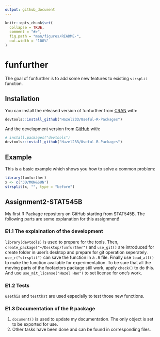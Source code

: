 ---
output: github_document
---

<!-- README.md is generated from README.Rmd. Please edit that file -->

```{r, include = FALSE}
knitr::opts_chunk$set(
  collapse = TRUE,
  comment = "#>",
  fig.path = "man/figures/README-",
  out.width = "100%"
)
```

# funfurther

<!-- badges: start -->
<!-- badges: end -->

The goal of funfurther is to add some new features to existing `strsplit` function.

## Installation

You can install the released version of funfurther from [CRAN](https://CRAN.R-project.org) with:

``` r
devtools::install_github("Hazel233/Useful-R-Packages")
```

And the development version from [GitHub](https://github.com/) with:

``` r
# install.packages("devtools")
devtools::install_github("Hazel233/Useful-R-Packages")
```
## Example

This is a basic example which shows you how to solve a common problem:

```{r example}
library(funfurther)
x <- c("3D/MON&SUN")
strsplit(x, "", type = "before")
```

## Assignment2-STAT545B

My first R Package repository on GitHub starting from STAT545B. The following parts are some explanation for this assignment!

### E1.1 The explaination of the development

`library(devtools)` is used to prepare for the tools. Then,
`create_package("~/Desktop/funfurther")` and `use_git()` are introduced
for create folder in user’s desktop and prepare for git operation
seperately. `use_r("strsplit")` can save the function in a `.R` file.
Finally use `load_all()` to make the function available for
experimentation. To be sure that all the moving parts of the foofactors
package still work, apply `check()` to do this. And use
`use_mit_license("Hazel Hao")` to set license for one’s work.

### E1.2 Tests

`usethis` and `testthat` are used especially to test those new
functions.

### E1.3 Documentation of the R package

1.  `document()` is used to update my documentation. The only object is
    set to be exported for use.
2.  Other tasks have been done and can be found in corresponding files.

